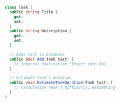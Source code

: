 ```csharp
class Task {
  public string Title {
    get;
    set;
  }
  public string Description {
    get;
    set;
  }

  // Adds task in Database
  public bool Add(Task tast) {
    // Internal realization (Insert into DB)
  }

  // Estimate Task's duration
  public void EstimateTaskDuration(Task tast) {
    // Calculation Task's difficulty, estimating
  }
}

   
```